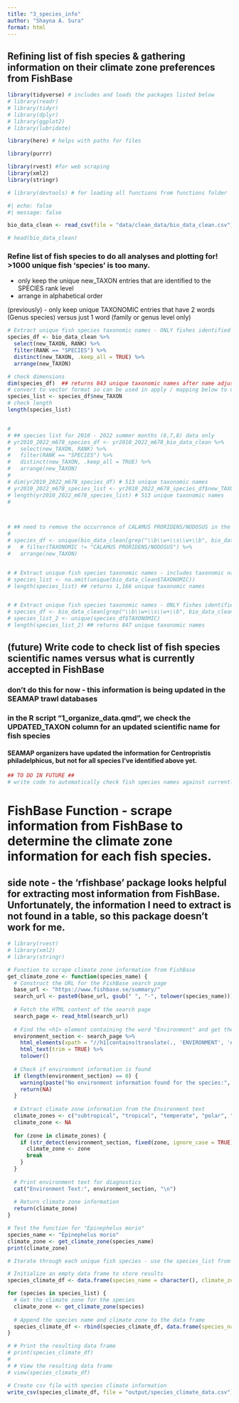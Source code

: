 ```yaml
---
title: "3_species_info"
author: "Shayna A. Sura"
format: html
---
```


## Refining list of fish species & gathering information on their climate zone preferences from FishBase



```r

library(tidyverse) # includes and loads the packages listed below
# library(readr)
# library(tidyr)
# library(dplyr)
# library(ggplot2)
# library(lubridate)

library(here) # helps with paths for files

library(purrr)

library(rvest) #for web scraping
library(xml2)
library(stringr)

# library(devtools) # for loading all functions from functions folder


```




```r
#| echo: false
#| message: false

bio_data_clean <- read_csv(file = "data/clean_data/bio_data_clean.csv")

# head(bio_data_clean)

```






### Refine list of fish species to do all analyses and plotting for! >1000 unique fish 'species' is too many.

- only keep the unique new_TAXON entries that are identified to the SPECIES rank level
- arrange in alphabetical order

(previously) - only keep unique TAXONOMIC entries that have 2 words (Genus species) versus just 1 word (family or genus level only)


```r

# Extract unique fish species taxonomic names - ONLY fishes identified to species level - returns a dataframe
species_df <- bio_data_clean %>% 
  select(new_TAXON, RANK) %>% 
  filter(RANK == "SPECIES") %>% 
  distinct(new_TAXON, .keep_all = TRUE) %>% 
  arrange(new_TAXON)

# check dimensions
dim(species_df)  ## returns 843 unique taxonomic names after name adjustments above
# convert to vector format so can be used in apply / mapping below to use function on all the species names in this vector
species_list <- species_df$new_TAXON
# check length
length(species_list)


# 
# ## species list for 2010 - 2022 summer months (6,7,8) data only
# yr2010_2022_m678_species_df <- yr2010_2022_m678_bio_data_clean %>% 
#   select(new_TAXON, RANK) %>% 
#   filter(RANK == "SPECIES") %>% 
#   distinct(new_TAXON, .keep_all = TRUE) %>% 
#   arrange(new_TAXON)
# 
# dim(yr2010_2022_m678_species_df) # 513 unique taxonomic names
# yr2010_2022_m678_species_list <- yr2010_2022_m678_species_df$new_TAXON    # converts to vector format so can be used in apply / mapping below to use function on all the species names in this vector
# length(yr2010_2022_m678_species_list) # 513 unique taxonomic names
# 



# ## need to remove the occurrence of CALAMUS PRORIDENS/NODOSUS in the fish species list because it causes problems when trying to scrape data from FishBase
# 
# species_df <- unique(bio_data_clean[grep("\\b\\w+\\s\\w+\\b", bio_data_clean$new_TAXON), "new_TAXON"]) %>% 
#   # filter(TAXONOMIC != "CALAMUS PRORIDENS/NODOSUS") %>% 
#   arrange(new_TAXON)


# # Extract unique fish species taxonomic names - includes taxonomic names to family, genus, and species level
# species_list <- na.omit(unique(bio_data_clean$TAXONOMIC))
# length(species_list) ## returns 1,166 unique taxonomic names


# # Extract unique fish species taxonomic names - ONLY fishes identified to species level - returns a list
# species_df <- bio_data_clean[grep("\\b\\w+\\s\\w+\\b", bio_data_clean$TAXONOMIC), ]
# species_list_2 <- unique(species_df$TAXONOMIC)
# length(species_list_2) ## returns 847 unique taxonomic names

```



## (future) Write code to check list of fish species scientific names versus what is currently accepted in FishBase
### don't do this for now - this information is being updated in the SEAMAP trawl databases
### in the R script "1_organize_data.qmd", we check the UPDATED_TAXON column for an updated scientific name for fish species
#### SEAMAP organizers have updated the information for Centropristis philadelphicus, but not for all species I've identified above yet.

```r

## TO DO IN FUTURE ##
# write code to automatically check fish species names against currently accepted names in FishBase #

```








# FishBase Function - scrape information from FishBase to determine the climate zone information for each fish species.

## side note - the 'rfishbase' package looks helpful for extracting most information from FishBase. Unfortunately, the information I need to extract is not found in a table, so this package doesn't work for me.


```r


# library(rvest)
# library(xml2)
# library(stringr)

# Function to scrape climate zone information from FishBase
get_climate_zone <- function(species_name) {
  # Construct the URL for the FishBase search page
  base_url <- "https://www.fishbase.se/summary/"
  search_url <- paste0(base_url, gsub(" ", "-", tolower(species_name)))
 
  # Fetch the HTML content of the search page
  search_page <- read_html(search_url)
 
  # Find the <h1> element containing the word "Environment" and get the following sibling <div>
  environment_section <- search_page %>%
    html_elements(xpath = "//h1[contains(translate(., 'ENVIRONMENT', 'environment'), 'environment')]/following-sibling::div[1]") %>%
    html_text(trim = TRUE) %>%
    tolower()
 
  # Check if environment information is found
  if (length(environment_section) == 0) {
    warning(paste("No environment information found for the species:", species_name))
    return(NA)
  }
 
  # Extract climate zone information from the Environment text
  climate_zones <- c("subtropical", "tropical", "temperate", "polar", "deep-water")
  climate_zone <- NA
 
  for (zone in climate_zones) {
    if (str_detect(environment_section, fixed(zone, ignore_case = TRUE))) {
      climate_zone <- zone
      break
    }
  }
 
  # Print environment text for diagnostics
  cat("Environment Text:", environment_section, "\n")
 
  # Return climate zone information
  return(climate_zone)
}

# Test the function for "Epinephelus morio"
species_name <- "Epinephelus morio"
climate_zone <- get_climate_zone(species_name)
print(climate_zone)


```



```r

# Iterate through each unique fish species - use the species_list from above which only includes fishes identified to species level (847 species)

# Initialize an empty data frame to store results
species_climate_df <- data.frame(species_name = character(), climate_zone = character(), stringsAsFactors = FALSE)

for (species in species_list) {
  # Get the climate zone for the species
  climate_zone <- get_climate_zone(species)
  
  # Append the species name and climate zone to the data frame
  species_climate_df <- rbind(species_climate_df, data.frame(species_name = species, climate_zone = climate_zone))
}

# # Print the resulting data frame
# print(species_climate_df)
# 
# # View the resulting data frame
# view(species_climate_df)

# Create csv file with species climate information
write_csv(species_climate_df, file = "output/species_climate_data.csv")



```







